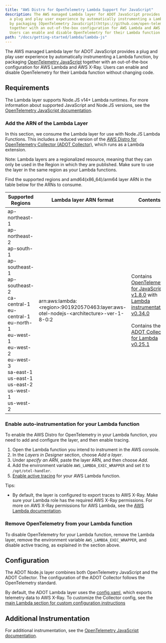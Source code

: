```yaml
---
title: "AWS Distro for OpenTelemetry Lambda Support For JavaScript"
description: The AWS managed Lambda layer for ADOT JavaScript provides
  a plug and play user experience by automatically instrumenting a Lambda function,
  by packaging [OpenTelemetry JavaScript](https://github.com/open-telemetry/opentelemetry-js)
  together with an out-of-the-box configuration for AWS Lambda and AWS X-Ray.
  Users can enable and disable OpenTelemetry for their Lambda function without changing code.
path: "/docs/getting-started/lambda/lambda-js"
---
```



The AWS managed Lambda layer for ADOT JavaScript provides a plug and play user experience by automatically instrumenting a Lambda function, by packaging [OpenTelemetry JavaScript](https://aws-otel.github.io/docs/getting-started/javascript-sdk) together with an out-of-the-box configuration for AWS Lambda and AWS X-Ray. Users can enable and disable OpenTelemetry for their Lambda function without changing code.

<SectionSeparator />

## Requirements

The Lambda layer supports Node.JS v14+ Lambda runtimes. For more information about supported JavaScript and Node.JS versions, see the [OpenTelemetry JavaScript documentation](https://github.com/open-telemetry/opentelemetry-js).

### Add the ARN of the Lambda Layer

In this section, we consume the Lambda layer for use with Node.JS Lambda Functions. This includes a reduced version of the [AWS Distro for OpenTelemetry Collector (ADOT Collector)](https://github.com/aws-observability/aws-otel-collector), which runs as a Lambda extension.

Note: Lambda layers are a regionalized resource, meaning that they can only be used in the Region in which they are published. Make sure to use the layer in the same region as your Lambda functions.

Find the supported regions and amd64(x86_64)/arm64 layer ARN in the table below for the ARNs to consume.

| Supported Regions                                                                                                                                                                                                                                       | Lambda layer ARN format                                                                 | Contents                                                                                                                                                                                                                                                                                                                                                                                                                                             |
| ------------------------------------------------------------------------------------------------------------------------------------------------------------------------------------------------------------------------------------------------------- | --------------------------------------------------------------------------------------- | ---------------------------------------------------------------------------------------------------------------------------------------------------------------------------------------------------------------------------------------------------------------------------------------------------------------------------------------------------------------------------------------------------------------------------------------------------- |
| ap-northeast-1<br/>ap-northeast-2<br/>ap-south-1<br/>ap-southeast-1<br/>ap-southeast-2<br/>ca-central-1<br/>eu-central-1<br/>eu-north-1<br/>eu-west-1<br/>eu-west-2<br/>eu-west-3<br/>sa-east-1<br/>us-east-1<br/>us-east-2<br/>us-west-1<br/>us-west-2 | arn:aws:lambda:<region\>:901920570463:layer:aws-otel-nodejs-<architecture\>-ver-1-8-0:2 | Contains [OpenTelemetry for JavaScript v1.8.0](https://github.com/open-telemetry/opentelemetry-js/releases/tag/stable%2Fv1.8.0) with [Lambda instrumentation v0.34.0](https://github.com/open-telemetry/opentelemetry-js-contrib/releases/tag/instrumentation-aws-lambda-v0.34.0) <br/><br/> Contains the [ADOT Collector for Lambda v0.25.1](https://github.com/aws-observability/aws-otel-collector/releases/tag/pkg%2Flambdacomponents%2Fv0.25.1) |

### Enable auto-instrumentation for your Lambda function

To enable the AWS Distro for OpenTelemetry in your Lambda function, you need to add and configure the layer, and then enable tracing.

1. Open the Lambda function you intend to instrument in the AWS console.
2. In the _Layers in Designer_ section, choose _Add a layer_.
3. Under _specify an ARN_, paste the layer ARN, and then choose _Add_.
4. Add the environment variable `AWS_LAMBDA_EXEC_WRAPPER` and set it to `/opt/otel-handler`.
5. [Enable active tracing](https://docs.aws.amazon.com/lambda/latest/dg/services-xray.html) for your AWS Lambda function.

Tips:

- By default, the layer is configured to export traces to AWS X-Ray.
  Make sure your Lambda role has the required AWS X-Ray permissions.
  For more on AWS X-Ray permissions for AWS Lambda, see the [AWS Lambda documentation](https://docs.aws.amazon.com/lambda/latest/dg/services-xray.html#services-xray-permissions).

### Remove OpenTelemetry from your Lambda function

To disable OpenTelemetry for your Lambda function, remove the Lambda layer,
remove the environment variable `AWS_LAMBDA_EXEC_WRAPPER`, and disable active tracing, as explained in the section above.

<SectionSeparator />

## Configuration

The ADOT Node.js layer combines both OpenTelemetry JavaScript and the ADOT Collector.
The configuration of the ADOT Collector follows the OpenTelemetry standard.

By default, the ADOT Lambda layer uses the [config.yaml](https://github.com/aws-observability/aws-otel-lambda/blob/main/adot/collector/config.yaml),
which exports telemetry data to AWS X-Ray. To customize the Collector config,
see the [main Lambda section for custom configuration instructions](/docs/getting-started/lambda#custom-configuration-for-the-adot-collector-on-lambda)

<SectionSeparator />

## Additional Instrumentation

For additional instrumentation, see the [OpenTelemetry JavaScript documentation](https://github.com/open-telemetry/opentelemetry-js).
